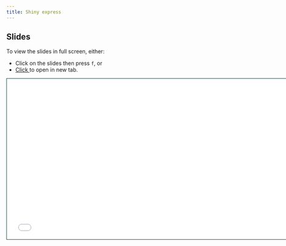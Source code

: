 ```yaml
---
title: Shiny express
---
```


## Slides

To view the slides in full screen, either:

- Click on the slides then press `f`, or
- <a href = "../slides/express.html" target="_blank"> Click </a> to open in new tab.


```{=html}
<iframe class="slide-deck" src="../slides/express.html" height="420" width="747" style="border: 1px solid #123233;"></iframe>
```